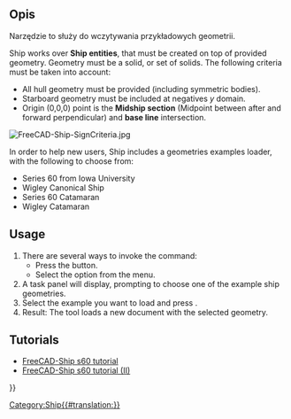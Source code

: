 <languages/>

{{Docnav
|
|[[Ship_CreateShip|Create a new ship]]
|[[Ship_Workbench|Ship]]
|IconL=
|IconR=Ship_CreateShip.svg
|IconC=Workbench_Ship.svg
}}

{{GuiCommand
|Name=Ship LoadExample
|MenuLocation=Ship design → Load an example ship geometry
|Workbenches=[[Ship_Workbench|Ship]]
|Shortcut=
|SeeAlso=
}}

==Opis==

Narzędzie to służy do wczytywania przykładowych geometrii.

Ship works over '''Ship entities''', that must be created on top of provided geometry. Geometry must be a solid, or set of solids. The following criteria must be taken into account:
* All hull geometry must be provided (including symmetric bodies).
* Starboard geometry must be included at negatives ''y'' domain.
* Origin (0,0,0) point is the '''Midship section''' (Midpoint between after and forward perpendicular) and '''base line''' intersection.

[[Image:FreeCAD-Ship-SignCriteria.jpg]]
{{Caption|Ship sign criteria}}

In order to help new users, Ship includes a geometries examples loader, with the following to choose from:
* Series 60 from Iowa University
* Wigley Canonical Ship
* Series 60 Catamaran
* Wigley Catamaran

== Usage ==

# There are several ways to invoke the command:
#* Press the {{Button|[[Image:Ship_LoadExample.svg|16px]] [[Ship_LoadExample|Load an example ship geometry]]}} button.
#* Select the {{MenuCommand|Ship design → [[Image:Ship_LoadExample.svg|16px]] Load‏‎ an example ship geometry}} option from the menu.
# A task panel will display, prompting to choose one of the example ship geometries. 
# Select the example you want to load and press {{Button|Accept}}.
# Result: The tool loads a new document with the selected geometry.

{{VeryImportantMessage|Warning, before editing anything! You are now working with the original example file. To preserve the original unedited example, you must first save it as a new file before editing anything.}}

==Tutorials==

* [[FreeCAD-Ship_s60_tutorial|FreeCAD-Ship s60 tutorial]]
* [[FreeCAD-Ship_s60_tutorial_(II)|FreeCAD-Ship s60 tutorial (II)]] 


{{Docnav
|
|[[Ship_CreateShip|Create a new ship]]
|[[Ship_Workbench|Ship]]
|IconL=
|IconR=Ship_CreateShip.svg
|IconC=Workbench_Ship.svg
}}

{{Userdocnavi{{#translation:}}}}
[[Category:Ship{{#translation:}}]]